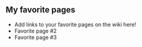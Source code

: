
==My favorite pages==

* Add links to your favorite pages on the wiki here!
* Favorite page #2
* Favorite page #3